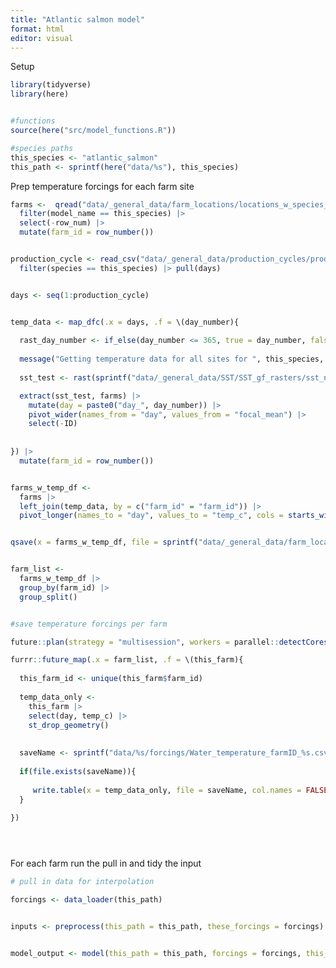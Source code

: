 ```yaml
---
title: "Atlantic salmon model"
format: html
editor: visual
---
```


Setup

```r
library(tidyverse)
library(here)


#functions
source(here("src/model_functions.R"))

#species paths
this_species <- "atlantic_salmon"
this_path <- sprintf(here("data/%s"), this_species)

```

Prep temperature forcings for each farm site

```r

farms <-  qread("data/_general_data/farm_locations/locations_w_species_fao_area.qs") |> 
  filter(model_name == this_species) |> 
  select(-row_num) |> 
  mutate(farm_id = row_number())


production_cycle <- read_csv("data/_general_data/production_cycles/production_cycle.csv") |> 
  filter(species == this_species) |> pull(days)


days <- seq(1:production_cycle)


temp_data <- map_dfc(.x = days, .f = \(day_number){
  
  rast_day_number <- if_else(day_number <= 365, true = day_number, false = day_number-365)
  
  message("Getting temperature data for all sites for ", this_species,  " - day ", day_number)
  
  sst_test <- rast(sprintf("data/_general_data/SST/SST_gf_rasters/sst_nasa_mur_L4_0.25_mean2010-2019_day_%s.tif", rast_day_number))

  extract(sst_test, farms) |> 
    mutate(day = paste0("day_", day_number)) |> 
    pivot_wider(names_from = "day", values_from = "focal_mean") |> 
    select(-ID)
  
  
}) |> 
  mutate(farm_id = row_number())


farms_w_temp_df <- 
  farms |> 
  left_join(temp_data, by = c("farm_id" = "farm_id")) |> 
  pivot_longer(names_to = "day", values_to = "temp_c", cols = starts_with("day_"))


qsave(x = farms_w_temp_df, file = sprintf("data/_general_data/farm_locations/%s_locations_w_temps.qs", this_species))


farm_list <- 
  farms_w_temp_df |>
  group_by(farm_id) |> 
  group_split()


#save temperature forcings per farm

future::plan(strategy = "multisession", workers = parallel::detectCores()-2) #select multiple cores

furrr::future_map(.x = farm_list, .f = \(this_farm){
  
  this_farm_id <- unique(this_farm$farm_id)
  
  temp_data_only <- 
    this_farm |> 
    select(day, temp_c) |> 
    st_drop_geometry()
  
  
  saveName <- sprintf("data/%s/forcings/Water_temperature_farmID_%s.csv", this_species, this_farm_id)
  
  if(file.exists(saveName)){
    
     write.table(x = temp_data_only, file = saveName, col.names = FALSE, row.names = FALSE, sep = ",")
  }
    
})





```

For each farm run the pull in and tidy the input

```r

# pull in data for interpolation

forcings <- data_loader(this_path)


inputs <- preprocess(this_path = this_path, these_forcings = forcings)


model_output <- model(this_path = this_path, forcings = forcings, this_species = this_species)


```

